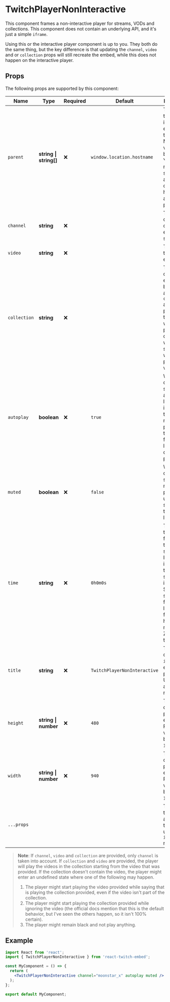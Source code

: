 
<Meta title="Documentation/TwitchPlayerNonInteractive" />

# TwitchPlayerNonInteractive

This component frames a non-interactive player for streams, VODs and collections. This component does not contain
an underlying API, and it's just a simple `iframe`.

Using this or the interactive player component is up to you. They both do the same thing, but the key difference is
that updating the `channel`, `video` and or `collection` props will still recreate the embed, while this does not happen
on the interactive player.

## Props

The following props are supported by this component:

| Name         | Type                       | Required | Default                      | Description                                                                                                                                                                                           |
|--------------|----------------------------|----------|------------------------------|-------------------------------------------------------------------------------------------------------------------------------------------------------------------------------------------------------|
| `parent`     | **string &#124; string[]** | ❌        | `window.location.hostname`   | The URL of the site that is embedding this player. Multiple values can be added. You don't need to specify this as the current hostname is already picked up.                                         |
| `channel`    | **string**                 | ❌        |                              | The name of the channel to embed their stream.                                                                                                                                                        |
| `video`      | **string**                 | ❌        |                              | The ID of the video to embed.                                                                                                                                                                         |
| `collection` | **string**                 | ❌        |                              | The ID of collection to embed. If both `video` and `collection` are provided, the player will play the provided collection while starting with the provided video.                                    |
| `autoplay`   | **boolean**                | ❌        | `true`                       | Whether the content should autoplay on load. Keep in mind that the audio might not play unless the user has focused at least once on the player.                                                      |
| `muted`      | **boolean**                | ❌        | `false`                      | Whether the content should start muted when playing. The user can still change the volume later.                                                                                                      |
| `time`       | **string**                 | ❌        | `0h0m0s`                     | The timestamp from where the content should play. If a `channel` is provided then this setting is ignored. Should be a string formatted like `XhYmZs` for an X hour, Y minute and Z second timestamp. |
| `title`      | **string**                 | ❌        | `TwitchPlayerNonInteractive` | The name of the `iframe` that embeds the player. Useful for accessibility reasons.                                                                                                                    |
| `height`     | **string &#124; number**   | ❌        | `480`                        | The height of the player embed. Percentage values can be used (i.e `100%`).                                                                                                                           |
| `width`      | **string &#124; number**   | ❌        | `940`                        | The width of the player embed. Percentage values can be used (i.e `100%`).                                                                                                                            |
| `...props`   |                            |          |                              | The rest of the props are passed to the underlying `iframe` node.                                                                                                                                     |

> **Note**: If `channel`, `video` and `collection` are provided, only `channel` is taken into account.
> If `collection` and `video` are provided, the player will play the videos in the collection starting from the video that was provided.
> If the collection doesn't contain the video, the player might enter an undefined state where one of the following may happen.
> 
> 1. The player might start playing the video provided while saying that is playing the collection provided, even if the video isn't part of the collection.
> 2. The player might start playing the collection provided while ignoring the video (the official docs mention that this is the default behavior, but I've seen the others happen, so it isn't 100% certain).
> 3. The player might remain black and not play anything.

## Example

```jsx
import React from 'react';
import { TwitchPlayerNonInteractive } from 'react-twitch-embed';

const MyComponent = () => {
  return (
    <TwitchPlayerNonInteractive channel="moonstar_x" autoplay muted />
  );
};

export default MyComponent;
```
